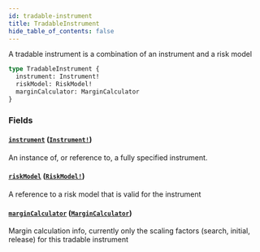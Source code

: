```yaml
---
id: tradable-instrument
title: TradableInstrument
hide_table_of_contents: false
---
```



A tradable instrument is a combination of an instrument and a risk model

```graphql
type TradableInstrument {
  instrument: Instrument!
  riskModel: RiskModel!
  marginCalculator: MarginCalculator
}
```


### Fields

#### [`instrument`](#) ([`Instrument!`](/docs/testnet/graphql/objects/instrument))

An instance of, or reference to, a fully specified instrument.


#### [`riskModel`](#) ([`RiskModel!`](/docs/testnet/graphql/unions/risk-model))

A reference to a risk model that is valid for the instrument


#### [`marginCalculator`](#) ([`MarginCalculator`](/docs/testnet/graphql/objects/margin-calculator))

Margin calculation info, currently only the scaling factors (search, initial, release) for this tradable instrument




